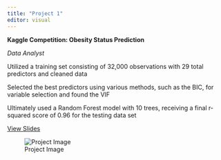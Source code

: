 ```yaml
---
title: "Project 1"
editor: visual
---
```


**Kaggle Competition: Obesity Status Prediction**

*Data Analyst* 

Utilized a training set consisting of 32,000 observations with 29 total predictors and cleaned data 

Selected the best predictors using various methods, such as the BIC, for variable selection and found the VIF

Ultimately used a Random Forest model with 10 trees, receiving a final r-squared score of 0.96 for the testing data set 

[View Slides](https://docs.google.com/presentation/d/1bXzpqQ88Cw5VudjtHI64GpXE3s1FrDrBB1lj26mnuRY/edit#slide=id.g4dfce81f19_0_45)  

![Project Image](images/Stats 101C Project.png)